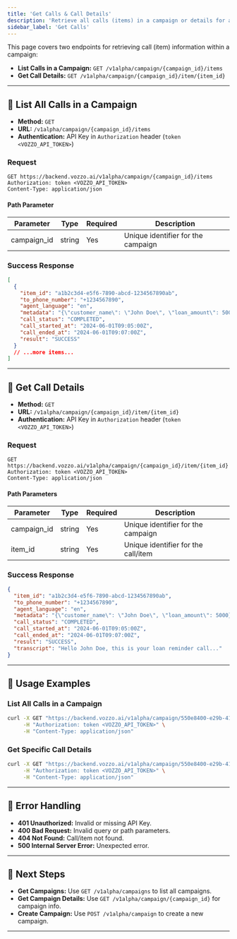 ```yaml
---
title: 'Get Calls & Call Details'
description: 'Retrieve all calls (items) in a campaign or details for a specific call using Vozzo Campaign API.'
sidebar_label: 'Get Calls'
---
```


This page covers two endpoints for retrieving call (item) information within a campaign:

- **List Calls in a Campaign:** `GET /v1alpha/campaign/{campaign_id}/items`
- **Get Call Details:** `GET /v1alpha/campaign/{campaign_id}/item/{item_id}`

---

## 🔹 List All Calls in a Campaign

- **Method:** `GET`
- **URL:** `/v1alpha/campaign/{campaign_id}/items`
- **Authentication:** API Key in `Authorization` header (`token <VOZZO_API_TOKEN>`)

### Request

```http
GET https://backend.vozzo.ai/v1alpha/campaign/{campaign_id}/items
Authorization: token <VOZZO_API_TOKEN>
Content-Type: application/json
```

#### Path Parameter

| Parameter     | Type   | Required | Description                      |
|---------------|--------|----------|----------------------------------|
| campaign_id   | string | Yes      | Unique identifier for the campaign |

### Success Response

```json
[
  {
    "item_id": "a1b2c3d4-e5f6-7890-abcd-1234567890ab",
    "to_phone_number": "+1234567890",
    "agent_language": "en",
    "metadata": "{\"customer_name\": \"John Doe\", \"loan_amount\": 5000}",
    "call_status": "COMPLETED",
    "call_started_at": "2024-06-01T09:05:00Z",
    "call_ended_at": "2024-06-01T09:07:00Z",
    "result": "SUCCESS"
  }
  // ...more items...
]
```

---

## 🔹 Get Call Details

- **Method:** `GET`
- **URL:** `/v1alpha/campaign/{campaign_id}/item/{item_id}`
- **Authentication:** API Key in `Authorization` header (`token <VOZZO_API_TOKEN>`)

### Request

```http
GET https://backend.vozzo.ai/v1alpha/campaign/{campaign_id}/item/{item_id}
Authorization: token <VOZZO_API_TOKEN>
Content-Type: application/json
```

#### Path Parameters

| Parameter     | Type   | Required | Description                      |
|---------------|--------|----------|----------------------------------|
| campaign_id   | string | Yes      | Unique identifier for the campaign |
| item_id       | string | Yes      | Unique identifier for the call/item |

### Success Response

```json
{
  "item_id": "a1b2c3d4-e5f6-7890-abcd-1234567890ab",
  "to_phone_number": "+1234567890",
  "agent_language": "en",
  "metadata": "{\"customer_name\": \"John Doe\", \"loan_amount\": 5000}",
  "call_status": "COMPLETED",
  "call_started_at": "2024-06-01T09:05:00Z",
  "call_ended_at": "2024-06-01T09:07:00Z",
  "result": "SUCCESS",
  "transcript": "Hello John Doe, this is your loan reminder call..."
}
```

---

## 🔹 Usage Examples

### List All Calls in a Campaign

```bash
curl -X GET "https://backend.vozzo.ai/v1alpha/campaign/550e8400-e29b-41d4-a716-446655440000/items" \
     -H "Authorization: token <VOZZO_API_TOKEN>" \
     -H "Content-Type: application/json"
```

### Get Specific Call Details

```bash
curl -X GET "https://backend.vozzo.ai/v1alpha/campaign/550e8400-e29b-41d4-a716-446655440000/item/a1b2c3d4-e5f6-7890-abcd-1234567890ab" \
     -H "Authorization: token <VOZZO_API_TOKEN>" \
     -H "Content-Type: application/json"
```

---

## 🔹 Error Handling

- **401 Unauthorized:** Invalid or missing API Key.
- **400 Bad Request:** Invalid query or path parameters.
- **404 Not Found:** Call/item not found.
- **500 Internal Server Error:** Unexpected error.

---

## 🔹 Next Steps

- **Get Campaigns:** Use `GET /v1alpha/campaigns` to list all campaigns.
- **Get Campaign Details:** Use `GET /v1alpha/campaign/{campaign_id}` for campaign info.
- **Create Campaign:** Use `POST /v1alpha/campaign` to create a new campaign.

---
